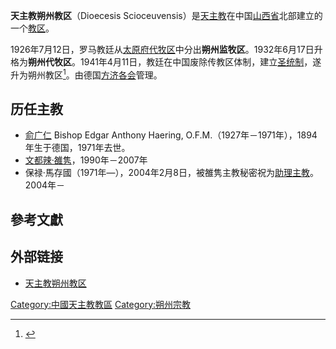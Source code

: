 {{Infobox Roman Catholic diocese
|Roman Catholic Diocese of = 天主教朔州教区
|latin = Dioecesis Scioceuvensis
|image = The Cathedral of Shuozhou 2011-07.JPG
|image_size=250px
|caption = [[朔州主教座堂|朔州主教座堂]]
|location = [[中国|中国]]
|territory = [[山西省|山西省]][[朔州市|朔州市]]
|population = 11,000
|rite = [[罗马礼|罗马礼]]
|patron = 
|province = 山西
|established = 1926年
|cathedral = [[新安庄天主教堂|新安庄天主教堂]]（1926年至2000年）↓<br>[[朔州主教座堂|朔州主教座堂]]（2000年起）
|co-cathedral =
|leadership = 主教
|website = 
|pope = 
|metropolitan = 
|ordinary = [[馬存國|馬存國]]
|coadjutor archbishop =
|coadjutor bishop =
|auxiliary =
|emeritus =
}}
'''天主教朔州教区'''（Dioecesis Scioceuvensis）是[[天主教|天主教]]在中国[[山西省|山西省]]北部建立的一个[[教区|教区]]。

1926年7月12日，罗马教廷从[[太原教区|太原府代牧区]]中分出'''朔州监牧区'''。1932年6月17日升格为'''朔州代牧区'''。1941年4月11日，教廷在中国废除传教区体制，建立[[圣统制|圣统制]]，遂升为朔州教区<ref>{{Cite web |url=http://www.gcatholic.org/dioceses/diocese/shoh0.htm |title=Diocese of Shuoxian 朔州 |access-date=2010-06-25 }}</ref>。由德国[[方济各会|方济各会]]管理。

== 历任主教 ==

*[[俞广仁|俞广仁]] Bishop Edgar Anthony Haering, O.F.M.（1927年－1971年），1894年生于德国，1971年去世。
*[[雒隽|文都辣·雒隽]]，1990年－2007年
*保禄·馬存國（1971年—），2004年2月8日，被雒隽主教秘密祝为[[助理主教|助理主教]]。2004年－

==參考文獻==
{{reflist}}

==外部链接==
* [http://tzjszq.oams.cn 天主教朔州教区]{{dead link|date=2017年12月 |bot=InternetArchiveBot |fix-attempted=yes }}

{{中国天主教教区}}

[[Category:中國天主教教區|Category:中國天主教教區]]
[[Category:朔州宗教|Category:朔州宗教]]